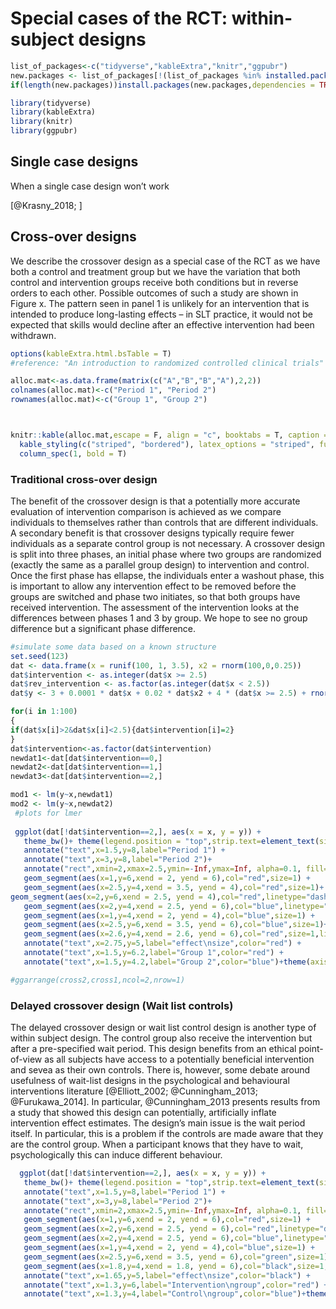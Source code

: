 #	Special cases of the RCT: within-subject designs
```r
list_of_packages<-c("tidyverse","kableExtra","knitr","ggpubr")
new.packages <- list_of_packages[!(list_of_packages %in% installed.packages()[,"Package"])]
if(length(new.packages))install.packages(new.packages,dependencies = TRUE)

library(tidyverse)
library(kableExtra)
library(knitr)
library(ggpubr)

```
## Single case designs
When a single case design won't work

[@Krasny_2018; ]

## Cross-over designs

We describe the crossover design as a special case of the RCT as we have both a control and treatment group but we have the variation that both control and intervention groups receive both conditions but in reverse orders to each other. Possible outcomes of such a study are shown in Figure x. The pattern seen in panel 1 is unlikely for an intervention that is intended to produce long-lasting effects – in SLT practice, it would not be expected that skills would decline after an effective intervention had been withdrawn. 

```r
options(kableExtra.html.bsTable = T)
#reference: "An introduction to randomized controlled clinical trials" by J.N.S. Matthews.

alloc.mat<-as.data.frame(matrix(c("A","B","B","A"),2,2))
colnames(alloc.mat)<-c("Period 1", "Period 2")
rownames(alloc.mat)<-c("Group 1", "Group 2")



knitr::kable(alloc.mat,escape = F, align = "c", booktabs = T, caption = 'Treatment Allocation Matrix') %>%
  kable_styling(c("striped", "bordered"), latex_options = "striped", full_width = F) %>%
  column_spec(1, bold = T) 
```

### Traditional cross-over design

The benefit of the crossover design is that a potentially more accurate evaluation of intervention comparison is achieved as we compare individuals to themselves rather than controls that are different individuals. A secondary benefit is that crossover designs typically require fewer individuals as a separate control group is not necessary. 
A crossover design is split into three phases, an initial phase where two groups are randomized (exactly the same as a parallel group design) to intervention and control. Once the first phase has ellapse, the individuals enter a washout phase, this is important to allow any intervention effect to be removed before the groups are switched and phase two initiates, so that both groups have received intervention. The assessment of the intervention looks at the differences between phases 1 and 3 by group. We hope to see no group difference but a significant phase difference.


```r
#simulate some data based on a known structure
set.seed(123)
dat <- data.frame(x = runif(100, 1, 3.5), x2 = rnorm(100,0,0.25))
dat$intervention <- as.integer(dat$x >= 2.5)
dat$rev_intervention <- as.factor(as.integer(dat$x < 2.5))
dat$y <- 3 + 0.0001 * dat$x + 0.02 * dat$x2 + 4 * (dat$x >= 2.5) + rnorm(100,0,0.5)

for(i in 1:100)
{
if(dat$x[i]>2&dat$x[i]<2.5){dat$intervention[i]=2}
}
dat$intervention<-as.factor(dat$intervention)
newdat1<-dat[dat$intervention==0,]
newdat2<-dat[dat$intervention==1,]
newdat3<-dat[dat$intervention==2,]

mod1 <- lm(y~x,newdat1)
mod2 <- lm(y~x,newdat2)
 #plots for lmer 
 
 ggplot(dat[!dat$intervention==2,], aes(x = x, y = y)) + 
   theme_bw()+ theme(legend.position = "top",strip.text=element_text(size=12),axis.text=element_text(size=12),axis.title=element_text(size=12,face="bold"))+ annotate("text",x=2.25,y=8,label="Washout")+xlab("")+ylab("") +
   annotate("text",x=1.5,y=8,label="Period 1") +
   annotate("text",x=3,y=8,label="Period 2")+
   annotate("rect",xmin=2,xmax=2.5,ymin=-Inf,ymax=Inf, alpha=0.1, fill="black")+
   geom_segment(aes(x=1,y=6,xend = 2, yend = 6),col="red",size=1) +
   geom_segment(aes(x=2.5,y=4,xend = 3.5, yend = 4),col="red",size=1)+
geom_segment(aes(x=2,y=6,xend = 2.5, yend = 4),col="red",linetype="dashed",size=1) +
   geom_segment(aes(x=2,y=4,xend = 2.5, yend = 6),col="blue",linetype="dashed",size=1)+
   geom_segment(aes(x=1,y=4,xend = 2, yend = 4),col="blue",size=1) +
   geom_segment(aes(x=2.5,y=6,xend = 3.5, yend = 6),col="blue",size=1)+ylim(3,8)+
   geom_segment(aes(x=2.6,y=4,xend = 2.6, yend = 6),col="red",size=1,linetype="dotted")+ylim(3,8)+
   annotate("text",x=2.75,y=5,label="effect\nsize",color="red") +
   annotate("text",x=1.5,y=6.2,label="Group 1",color="red") +
   annotate("text",x=1.5,y=4.2,label="Group 2",color="blue")+theme(axis.text = element_blank(),axis.ticks = element_blank())

#ggarrange(cross2,cross1,ncol=2,nrow=1)

```


### Delayed crossover design (Wait list controls)

The delayed crossover design or wait list control design is another type of within subject design. The control group also receive the intervention but after a pre-specified wait period. This design benefits from an ethical point-of-view as all subjects have access to a potentially beneficial intervention and sevea as their own controls. There is, however, some debate around usefulness of wait-list designs in the psychological and behavioural interventions literature [@Elliott_2002; @Cunningham_2013; @Furukawa_2014]. In particular, @Cunningham_2013 presents results from a study that showed this design can potentially, artificially inflate intervention effect estimates. The design's main issue is the wait period itself. In particular, this is a problem if the controls are made aware that they are the control group. When a participant knows that they have to wait, psychologically this can induce different behaviour.  

```r



  ggplot(dat[!dat$intervention==2,], aes(x = x, y = y)) + 
   theme_bw()+ theme(legend.position = "top",strip.text=element_text(size=12),axis.text=element_text(size=12),axis.title=element_text(size=12,face="bold"))+ xlab("")+ylab("") +
   annotate("text",x=1.5,y=8,label="Period 1") +
   annotate("text",x=3,y=8,label="Period 2")+
   annotate("rect",xmin=2,xmax=2.5,ymin=-Inf,ymax=Inf, alpha=0.1, fill="black")+
   geom_segment(aes(x=1,y=6,xend = 2, yend = 6),col="red",size=1) +
   geom_segment(aes(x=2,y=6,xend = 2.5, yend = 6),col="red",linetype="dashed",size=1) +
   geom_segment(aes(x=2,y=4,xend = 2.5, yend = 6),col="blue",linetype="dashed",size=1)+
   geom_segment(aes(x=1,y=4,xend = 2, yend = 4),col="blue",size=1) +
   geom_segment(aes(x=2.5,y=6,xend = 3.5, yend = 6),col="green",size=1)+ylim(3,8)+
   geom_segment(aes(x=1.8,y=4,xend = 1.8, yend = 6),col="black",size=1,linetype="dotted")+ylim(3,8)+
   annotate("text",x=1.65,y=5,label="effect\nsize",color="black") +
   annotate("text",x=1.3,y=6,label="Intervention\ngroup",color="red") +
   annotate("text",x=1.3,y=4,label="Control\ngroup",color="blue")+theme(axis.text = element_blank(),axis.ticks = element_blank())+annotate("text",x=3,y=5.5,label="Both groups are\non intervention",color="green")

```
 
